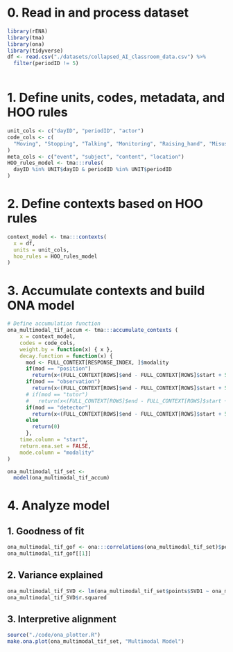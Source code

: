 # 0. Read in and process dataset
```r
library(rENA)
library(tma)
library(ona)
library(tidyverse)
df <- read.csv("./datasets/collapsed_AI_classroom_data.csv") %>%
  filter(periodID != 5)
  
```

# 1. Define units, codes, metadata, and HOO rules
```r
unit_cols <- c("dayID", "periodID", "actor")
code_cols <- c(
  "Moving", "Stopping", "Talking", "Monitoring", "Raising_hand", "Misuse_State", "Idle_State", "Inactive", "Questioning", "Struggle_State"
)
meta_cols <- c("event", "subject", "content", "location")
HOO_rules_model <- tma:::rules(
  dayID %in% UNIT$dayID & periodID %in% UNIT$periodID
)
```

# 2. Define contexts based on HOO rules
```r
context_model <- tma:::contexts(
  x = df,
  units = unit_cols,
  hoo_rules = HOO_rules_model
)
```

# 3. Accumulate contexts and build ONA model
```r
# Define accumulation function
ona_multimodal_tif_accum <- tma:::accumulate_contexts (
    x = context_model,
    codes = code_cols,
    weight.by = function(x) { x },
    decay.function = function(x) {
      mod <- FULL_CONTEXT[RESPONSE_INDEX, ]$modality
      if(mod == "position")
        return(x<(FULL_CONTEXT[ROWS]$end - FULL_CONTEXT[ROWS]$start + 5))*1
      if(mod == "observation")
        return(x<(FULL_CONTEXT[ROWS]$end - FULL_CONTEXT[ROWS]$start + 5))*1
      # if(mod == "tutor")
      #   return(x<(FULL_CONTEXT[ROWS]$end - FULL_CONTEXT[ROWS]$start + 5))*1
      if(mod == "detector")
        return(x<(FULL_CONTEXT[ROWS]$end - FULL_CONTEXT[ROWS]$start + 5))*1
      else
        return(0)
      },
    time.column = "start", 
    return.ena.set = FALSE,
    mode.column = "modality"
) 

ona_multimodal_tif_set <-
  model(ona_multimodal_tif_accum)
```

# 4. Analyze model
## 1. Goodness of fit
```r
ona_multimodal_tif_gof <- ona:::correlations(ona_multimodal_tif_set)$pearson
ona_multimodal_tif_gof[[1]]
```

## 2. Variance explained
```r
ona_multimodal_tif_SVD <- lm(ona_multimodal_tif_set$points$SVD1 ~ ona_multimodal_tif_set$points$periodID) %>% summary()
ona_multimodal_tif_SVD$r.squared
```

## 3. Interpretive alignment
```r
source("./code/ona_plotter.R")
make.ona.plot(ona_multimodal_tif_set, "Multimodal Model")
```



